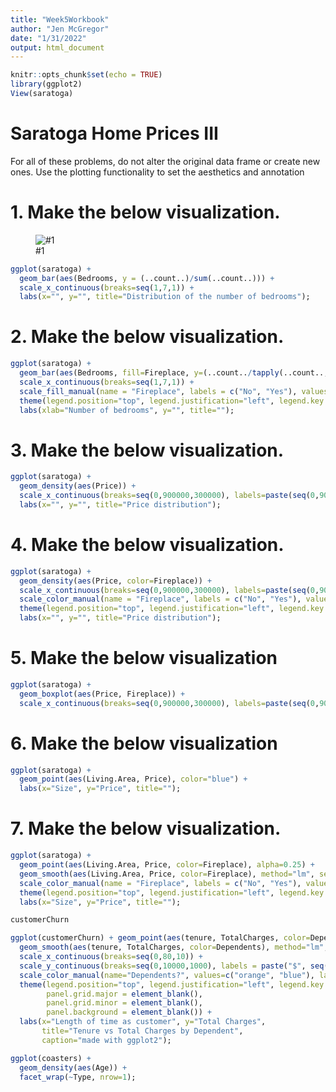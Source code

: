 ```yaml
---
title: "Week5Workbook"
author: "Jen McGregor"
date: "1/31/2022"
output: html_document
---
```


```r
knitr::opts_chunk$set(echo = TRUE)
library(ggplot2)
View(saratoga)
```

# Saratoga Home Prices III

For all of these problems, do not alter the original data frame or create new ones. Use the plotting functionality to set the aesthetics and annotation

# 1. Make the below visualization.

![#1](PlotW5-1.png)

```r
ggplot(saratoga) + 
  geom_bar(aes(Bedrooms, y = (..count..)/sum(..count..))) +
  scale_x_continuous(breaks=seq(1,7,1)) + 
  labs(x="", y="", title="Distribution of the number of bedrooms");
```

# 2. Make the below visualization.

```r
ggplot(saratoga) + 
  geom_bar(aes(Bedrooms, fill=Fireplace, y=(..count../tapply(..count.., ..x.. ,sum)[..x..]))) +
  scale_x_continuous(breaks=seq(1,7,1)) +
  scale_fill_manual(name = "Fireplace", labels = c("No", "Yes"), values=c("orange", "blue")) +
  theme(legend.position="top", legend.justification="left", legend.key.size = unit(0.5, "cm")) + 
  labs(xlab="Number of bedrooms", y="", title="");
```

# 3. Make the below visualization.

```r
ggplot(saratoga) + 
  geom_density(aes(Price)) + 
  scale_x_continuous(breaks=seq(0,900000,300000), labels=paste(seq(0,900,300), "k", sep="")) +
  labs(x="", y="", title="Price distribution");
```

# 4. Make the below visualization.

```r
ggplot(saratoga) + 
  geom_density(aes(Price, color=Fireplace)) + 
  scale_x_continuous(breaks=seq(0,900000,300000), labels=paste(seq(0,900,300), "k", sep="")) +
  scale_color_manual(name = "Fireplace", labels = c("No", "Yes"), values=c("orange", "blue")) +
  theme(legend.position="top", legend.justification="left", legend.key.size = unit(0.5, "cm")) + 
  labs(x="", y="", title="Price distribution");
```

# 5. Make the below visualization

```r
ggplot(saratoga) + 
  geom_boxplot(aes(Price, Fireplace)) + 
  scale_x_continuous(breaks=seq(0,900000,300000), labels=paste(seq(0,900,300), "k", sep=""));
```

# 6. Make the below visualization

```r
ggplot(saratoga) + 
  geom_point(aes(Living.Area, Price), color="blue") + 
  labs(x="Size", y="Price", title="");
```

# 7. Make the below visualization.

```r
ggplot(saratoga) + 
  geom_point(aes(Living.Area, Price, color=Fireplace), alpha=0.25) + 
  geom_smooth(aes(Living.Area, Price, color=Fireplace), method="lm", se=FALSE) + 
  scale_color_manual(name = "Fireplace", labels = c("No", "Yes"), values=c("orange", "blue")) +
  theme(legend.position="top", legend.justification="left", legend.key.size = unit(0.5, "cm")) + 
  labs(x="Size", y="Price", title="");
```

```r
customerChurn
```

```r
ggplot(customerChurn) + geom_point(aes(tenure, TotalCharges, color=Dependents), alpha=0.2) + 
  geom_smooth(aes(tenure, TotalCharges, color=Dependents), method="lm", se=FALSE) +       
  scale_x_continuous(breaks=seq(0,80,10)) +
  scale_y_continuous(breaks=seq(0,10000,1000), labels = paste("$", seq(0,10000,1000), sep="")) +
  scale_color_manual(name="Dependents?", values=c("orange", "blue"), labels=c("No", "Yes")) +
  theme(legend.position="top", legend.justification="left", legend.key.size = unit(0.5, "cm"), 
        panel.grid.major = element_blank(), 
        panel.grid.minor = element_blank(),
        panel.background = element_blank()) + 
  labs(x="Length of time as customer", y="Total Charges",
       title="Tenure vs Total Charges by Dependent", 
       caption="made with ggplot2");
```

```r
ggplot(coasters) + 
  geom_density(aes(Age)) +
  facet_wrap(~Type, nrow=1);
```


